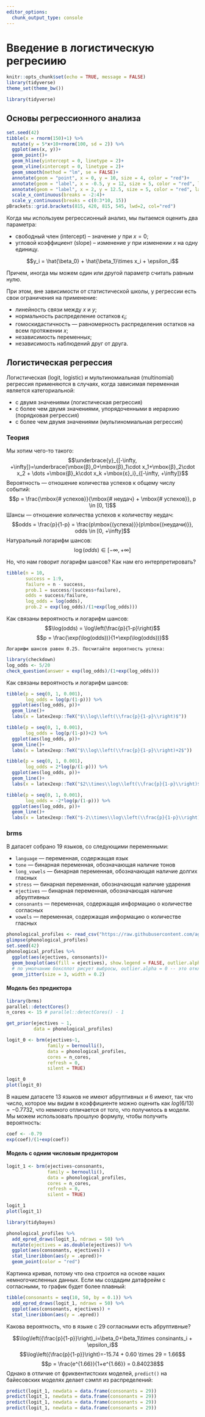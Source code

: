 ```yaml
---
editor_options: 
  chunk_output_type: console
---
```


# Введение в логистическую регресиию

```r
knitr::opts_chunk$set(echo = TRUE, message = FALSE)
library(tidyverse)
theme_set(theme_bw())
```

```r
library(tidyverse)
```

## Основы регрессионного анализа

```r
set.seed(42)
tibble(x = rnorm(150)+1) %>% 
  mutate(y = 5*x+10+rnorm(100, sd = 2)) %>% 
  ggplot(aes(x, y))+
  geom_point()+
  geom_hline(yintercept = 0, linetype = 2)+
  geom_vline(xintercept = 0, linetype = 2)+
  geom_smooth(method = "lm", se = FALSE)+
  annotate(geom = "point", x = 0, y = 10, size = 4, color = "red")+
  annotate(geom = "label", x = -0.5, y = 12, size = 5, color = "red", label = "intercept")+
  annotate(geom = "label", x = 2, y = 12.5, size = 5, color = "red", label = "slope")+
  scale_x_continuous(breaks = -2:4)+
  scale_y_continuous(breaks = c(0:3*10, 15))
pBrackets::grid.brackets(815, 420, 815, 545, lwd=2, col="red")
```

Когда мы используем регрессионный анализ, мы пытаемся оценить два параметра:

* свободный член (intercept) -- значение $y$ при $x = 0$;
* угловой коэффициент (slope) -- изменение $y$ при изменении $x$ на одну единицу.

$$y_i = \hat{\beta_0} + \hat{\beta_1}\times x_i + \epsilon_i$$

Причем, иногда мы можем один или другой параметр считать равным нулю.

При этом, вне зависимости от статистической школы, у регрессии есть свои ограничения на применение:

* линейность связи между $x$ и $y$;
* нормальность распределение остатков $\epsilon_i$;
* гомоскидастичность --- равномерность распределения остатков на всем протяжении $x$;
* независимость переменных;
* независимость наблюдений друг от друга.

## Логистическая регрессия

Логистическая (logit, logistic) и мультиномиальная (multinomial) регрессия применяются в случаях, когда зависимая переменная является категориальной:

* с двумя значениями (логистическая регрессия)
* с более чем двумя значениями, упорядоченными в иерархию (порядковая регрессия)
* с более чем двумя значениями (мультиномиальная регрессия)

### Теория

Мы хотим чего-то такого:
$$\underbrace{y}_{[-\infty, +\infty]}=\underbrace{\mbox{β}_0+\mbox{β}_1\cdot x_1+\mbox{β}_2\cdot x_2 + \dots +\mbox{β}_k\cdot x_k +\mbox{ε}_i}_{[-\infty, +\infty]}$$
Вероятность — отношение количества успехов к общему числу событий:
$$p = \frac{\mbox{# успехов}}{\mbox{# неудач} + \mbox{# успехов}}, p \in [0, 1]$$
Шансы — отношение количества успехов к количеству неудач:
$$odds = \frac{p}{1-p} = \frac{p\mbox{(успеха)}}{p\mbox{(неудачи)}}, odds \in [0, +\infty]$$
Натуральный логарифм шансов:
$$\log(odds) \in [-\infty, +\infty]$$

Но, что нам говорит логарифм шансов? Как нам его интерпретировать?

```r
tibble(n = 10,
       success = 1:9,
       failure = n - success,
       prob.1 = success/(success+failure),
       odds = success/failure,
       log_odds = log(odds),
       prob.2 = exp(log_odds)/(1+exp(log_odds)))
```

Как связаны вероятность и логарифм шансов:
$$\log(odds) = \log\left(\frac{p}{1-p}\right)$$
$$p = \frac{\exp(\log(odds))}{1+\exp(\log(odds))}$$

```block
Логарифм шансов равен 0.25. Посчитайте вероятность успеха:
```

```r
library(checkdown)
log_odds <- 5/20
check_question(answer = exp(log_odds)/(1+exp(log_odds)))
```

Как связаны вероятность и логарифм шансов:

```r
tibble(p = seq(0, 1, 0.001),
       log_odds = log(p/(1-p))) %>% 
  ggplot(aes(log_odds, p))+
  geom_line()+
  labs(x = latex2exp::TeX("$\\log\\left(\\frac{p}{1-p}\\right)$"))

tibble(p = seq(0, 1, 0.001),
       log_odds = log(p/(1-p))+2) %>% 
  ggplot(aes(log_odds, p))+
  geom_line()+
  labs(x = latex2exp::TeX("$\\log\\left(\\frac{p}{1-p}\\right)+2$"))

tibble(p = seq(0, 1, 0.001),
       log_odds = 2*log(p/(1-p))) %>% 
  ggplot(aes(log_odds, p))+
  geom_line()+
  labs(x = latex2exp::TeX("$2\\times\\log\\left(\\frac{p}{1-p}\\right)$"))

tibble(p = seq(0, 1, 0.001),
       log_odds = -2*log(p/(1-p))) %>% 
  ggplot(aes(log_odds, p))+
  geom_line()+
  labs(x = latex2exp::TeX("$-2\\times\\log\\left(\\frac{p}{1-p}\\right)$"))
```

### brms

В датасет собрано 19 языков, со следующими переменными:

* `language` --- переменная, содержащая язык
* `tone` --- бинарная переменная, обозначающая наличие тонов
* `long_vowels` --- бинарная переменная, обозначающая наличие долгих гласных
* `stress` --- бинарная переменная, обозначающая наличие ударения
* `ejectives` --- бинарная переменная, обозначающая наличие абруптивных
* `consonants` --- переменная, содержащая информацию о количестве согласных
* `vowels` --- переменная, содержащая информацию о количестве гласных

```r
phonological_profiles <- read_csv("https://raw.githubusercontent.com/agricolamz/2023_da4l/master/data/phonological_profiles.csv")
glimpse(phonological_profiles)
set.seed(42)
phonological_profiles %>% 
  ggplot(aes(ejectives, consonants))+
  geom_boxplot(aes(fill = ejectives), show.legend = FALSE, outlier.alpha = 0)+ 
  # по умолчанию боксплот рисует выбросы, outlier.alpha = 0 -- это отключает
  geom_jitter(size = 3, width = 0.2)
```


#### Модель без предиктора

```r
library(brms)
parallel::detectCores()
n_cores <- 15 # parallel::detectCores() - 1

get_prior(ejectives ~ 1, 
          data = phonological_profiles)
```

```r
logit_0 <- brm(ejectives~1, 
               family = bernoulli(), 
               data = phonological_profiles,
               cores = n_cores, 
               refresh = 0, 
               silent = TRUE)
```

```r
logit_0
plot(logit_0)
```

В нашем датасете 13 языков не имеют абруптивных и 6 имеют, так что число, которое мы видим в коэффициенте можно оценить как $log(6/13)=-0.7732$, что немного отличается от того, что получилось в модели. Мы можем использовать прошлую формулу, чтобы получить вероятность:

```r
coef <- -0.79
exp(coef)/(1+exp(coef))
```

#### Модель c одним числовым предиктором

```r
logit_1 <- brm(ejectives~consonants, 
               family = bernoulli(), 
               data = phonological_profiles,
               cores = n_cores, 
               refresh = 0, 
               silent = TRUE)
```

```r
logit_1
plot(logit_1)
```

```r
library(tidybayes)

phonological_profiles %>% 
  add_epred_draws(logit_1, ndraws = 50) %>%  
  mutate(ejectives = as.double(ejectives)) %>% 
  ggplot(aes(consonants, ejectives)) +
  stat_lineribbon(aes(y = .epred))+
  geom_point(color = "red")
```

Картинка кривая, потому что она строится на основе наших немногочисленных данных. Если мы создадим датафрейм с согласными, то график будет более плавный:

```r
tibble(consonants = seq(10, 50, by = 0.1)) %>% 
  add_epred_draws(logit_1, ndraws = 50) %>%  
  ggplot(aes(consonants, ejectives)) +
  stat_lineribbon(aes(y = .epred))
```

Какова вероятность, что в языке с 29 согласными есть абруптивные?

$$\log\left({\frac{p}{1-p}}\right)_i=\beta_0+\beta_1\times consinants_i + \epsilon_i$$
$$\log\left({\frac{p}{1-p}}\right)=-15.74 + 0.60 \times 29 = 1.66$$
$$p = \frac{e^{1.66}}{1+e^{1.66}} = 0.840238$$
Однако в отличие от фриквентистских моделей, `predict()` на байесовских моделях делает сэмпл из распределений:

```r
predict(logit_1, newdata = data.frame(consonants = 29))
predict(logit_1, newdata = data.frame(consonants = 29))
predict(logit_1, newdata = data.frame(consonants = 29))
predict(logit_1, newdata = data.frame(consonants = 29))
```

